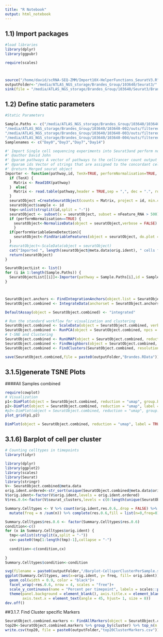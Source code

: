 ```yaml
---
title: "R Notebook"
output: html_notebook
---
```


## 1.1) Import packages
```r
#load libraries
library(dplyr)
library(ggpubr)

require(scales)



source("/home/david/scRNA-SEQ-ZMM/Import10X-HelperFunctions_SeuratV3.R")
outputFolder<-"/media/ATLAS_NGS_storage/Brandes_Group/103640/Seurat3/"
sink(file = "/media/ATLAS_NGS_storage/Brandes_Group/103640/Seurat3/Brandes-AnalysisDavid-Seurat3.rmd.log", append = TRUE, split = TRUE)
```


## 1.2) Define static parameters
```r
#Static Parameters 

Sample.Paths <- c("/media/ATLAS_NGS_storage/Brandes_Group/103640/103640-001/outs/filtered_feature_bc_matrix",
"/media/ATLAS_NGS_storage/Brandes_Group/103640/103640-002/outs/filtered_feature_bc_matrix",
"/media/ATLAS_NGS_storage/Brandes_Group/103640/103640-003/outs/filtered_feature_bc_matrix",
"/media/ATLAS_NGS_storage/Brandes_Group/103640/103640-004/outs/filtered_feature_bc_matrix")
Samplenames <- c("Day0","Day3","Day7","Day14")
```

```r
#' Import Single cell sequencing experiments into Seurat3and perform normalisation and scale Data 
#' @author David John
#' @param pathways A vector of pathways to the cellrancer count output folder (contains barcodes.tsv, genes.tsv, matrix.mtx)
#' @param ids Vector of strings that are assigned to the concordant cells
#' @return Merged seurat object
Importer <- function(pathway,id, TenX=TRUE, performNormalisation=TRUE, performVariableGeneDetection=TRUE) {
  if (TenX) {
    Matrix <- Read10X(pathway)
  }  else{
    Matrix <- read.table(pathway,header = TRUE,sep = ",", dec = ".", row.names = 1)
  }
  seuratObject =CreateSeuratObject(counts = Matrix, project = id, min.cells = 5)
  seuratObject$sample <- id
  tmp<-unlist(strsplit(id,split = "-"))
  seuratObject <- subset(x = seuratObject, subset = nFeature_RNA > 500)
  if (performNormalisation==TRUE) {
    seuratObject<-NormalizeData(object = seuratObject,verbose = FALSE)
    }
  if(performVariableGeneDetection){
    seuratObject<-FindVariableFeatures(object = seuratObject, do.plot = FALSE, selection.method = "vst", nfeatures = 2000, verbose = FALSE)
  }
  #seuratObject<-ScaleData(object = seuratObject)
  cat("Imported ", length(seuratObject@meta.data$orig.ident), " cells from ", pathway, "with ID ", id, "\n")
  return(seuratObject)
}

SeuratObjectList <- list()
for (i in 1:length(Sample.Paths)) {
  SeuratObjectList[[i]]<-Importer(pathway = Sample.Paths[i],id = Samplenames[i])
}



SeuratObject.anchors <- FindIntegrationAnchors(object.list = SeuratObjectList, dims = 1:20)
SeuratObject.combined <- IntegrateData(anchorset = SeuratObject.anchors, dims = 1:20)
```


```r
DefaultAssay(object = SeuratObject.combined) <- "integrated"

# Run the standard workflow for visualization and clustering
SeuratObject.combined <- ScaleData(object = SeuratObject.combined, verbose = FALSE)
SeuratObject.combined <- RunPCA(object = SeuratObject.combined, npcs = 30, verbose = FALSE)
# t-SNE and Clustering
SeuratObject.combined <- RunUMAP(object = SeuratObject.combined, reduction = "pca", dims = 1:20)
SeuratObject.combined <- FindNeighbors(object = SeuratObject.combined, reduction = "pca", dims = 1:20)
SeuratObject.combined <- FindClusters(SeuratObject.combined, resolution = 0.5)
```

```r
save(SeuratObject.combined,file = paste0(outputFolder,"Brandes.RData"))
```

## 3.1.5)generate TSNE Plots
####All Samples combined
```r
require(cowplot)
# Visualization
p1<-DimPlot(object = SeuratObject.combined, reduction = "umap", group.by = "orig.ident",pt.size = 1)
p2<-DimPlot(object = SeuratObject.combined, reduction = "umap", label = TRUE,pt.size = 1, label.size = 9)
#p3<-DimPlot(object = SeuratObject.combined, reduction = "umap", group.by = "sample",pt.size = 2)
plot_grid(p1,p2)

DimPlot(object = SeuratObject.combined, reduction = "umap", label = TRUE, split.by = "orig.ident")

```

## 3.1.6) Barplot of cell per cluster
```r
# Counting celltypes in timepoints
library(tidyr)

library(dplyr)
library(ggplot2)
library(scales)
library(Seurat)
library(stringr)
V<- SeuratObject.combined@meta.data
orig.ident.ordered<-str_sort(unique(SeuratObject.combined@meta.data$orig.ident),numeric = TRUE)
V$orig.ident<-factor(V$orig.ident,levels = orig.ident.ordered)
V$res.0.6<-factor(V$seurat_clusters,levels = c(0:length(unique(SeuratObject.combined@meta.data$seurat_clusters))))

Summary.Celltypes <- V %>% count(orig.ident,res.0.6,.drop = FALSE) %>% group_by(orig.ident) %>%
  mutate(freq = n /sum(n)) %>% complete(res.0.6,fill = list(n=0,freq=0))

Summary.Celltypes$res.0.6 <- factor(Summary.Celltypes$res.0.6)
condition<-c()
for (x in Summary.Celltypes$orig.ident) {
  tmp<-unlist(strsplit(x,split = "-"))
  cx<-paste0(tmp[1:length(tmp)-1],collapse = "-")
  
  condition<-c(condition,cx)
  
}
Summary.Celltypes$condition<-condition

svg(filename = paste0(outputFolder,"/Barplot-CellsperClusterPerSample.svg"),width = 15, height = 10)
ggplot(Summary.Celltypes, aes(x=orig.ident, y= freq, fill= orig.ident))+
  geom_col(width = 0.9, color = "black")+
  facet_wrap(~res.0.6, nrow = 4, scales = "free")+
  scale_y_continuous(name = "Percent per timepoint", labels = scales::percent_format())+
  theme(panel.background = element_blank(), axis.title.x = element_blank(),
        axis.text.x = element_text(angle = 45, hjust= 1, size = 8))
dev.off()


```


##3.1.7. Find Cluster specific Markers
```r
SeuratObject.combined.markers <- FindAllMarkers(object = SeuratObject.combined, only.pos = TRUE, min.pct = 0.25, logfc.threshold = 0.25)
top20<-SeuratObject.combined.markers %>% group_by(cluster) %>% top_n(n = 20, wt = avg_logFC)
write.csv(top20, file = paste0(outputFolder,"top20ClusterMarkers.csv"))

```

